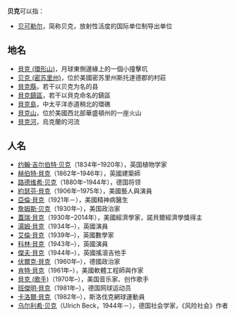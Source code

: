 '''贝克'''可以指：

*[[贝可勒尔|贝可勒尔]]，简称贝克，放射性活度的国际单位制导出单位

==地名==
*[[貝克_(環形山)|貝克 (環形山)]]，月球東側邊緣上的一個小撞擊坑
*[[贝克_(密苏里州)|贝克 (密苏里州)]]，位於美國密苏里州斯托達德郡的村莊
*[[貝克縣|貝克縣]]，若干以贝克为名的县
*[[貝克鎮區|貝克鎮區]]，若干以貝克命名的鎮區
*[[貝克島|貝克島]]，中太平洋赤道稍北的環礁
*[[貝克山|貝克山]]，位於美國西北部華盛頓州的一座火山
*[[貝克河|貝克河]]，烏克蘭的河流

==人名==
*[[约翰·吉尔伯特·贝克|约翰·吉尔伯特·贝克]]（1834年–1920年），英国植物学家
*[[赫伯特·貝克|赫伯特·貝克]]（1862年–1946年），英國建築師
*[[路德维希·贝克|路德维希·贝克]]（1880年–1944年），德国将领
*[[約瑟芬·貝克|約瑟芬·貝克]]（1906年–1975年），美國藝人與演員
*[[亞倫·貝克|亞倫·貝克]]（1921年－），美國精神病醫生
*[[詹姆斯·贝克|詹姆斯·贝克]]（1930年–），美国政治家
*[[蓋瑞·貝克|蓋瑞·貝克]]（1930年–2014年），美國經濟學家，諾貝爾經濟學獎得主
*[[湯姆·貝克|湯姆·貝克]]（1934年–），英國演員
*[[艾倫·貝克_(數學家)|艾倫·貝克]]（1939年–），英國數學家
*[[科林·貝克|科林·貝克]]（1943年–），英國演員
*[[傑夫·貝克|傑夫·貝克]]（1944年–），英國搖滾吉他手
*[[伏爾克·貝克|伏爾克·貝克]]（1960年–），德國政治家
*[[肯特·貝克|肯特·貝克]]（1961年–），美國軟體工程師與作家
*[[貝克_(歌手)|貝克 (歌手)]]（1970年–），美国音乐家、创作歌手
*[[班傑明·貝克|班傑明·貝克]]（1981年–），德国网球运动员
*[[卡洛爾·貝克|卡洛爾·貝克]]（1982年–），斯洛伐克網球運動員
*[[乌尔利希·贝克|乌尔利希·贝克]]（Ulrich Beck，1944年－），德国社会学家，《风险社会》作者
{{Disambig|Cat=二字消歧义}}
